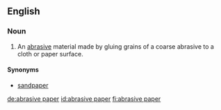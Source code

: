 ==English==

===Noun===
{{en-noun|-}}

# An [[abrasive]] material made by gluing grains of a coarse abrasive to a cloth or paper surface.

====Synonyms====
*[[sandpaper]]

[[de:abrasive paper]]
[[id:abrasive paper]]
[[fi:abrasive paper]]